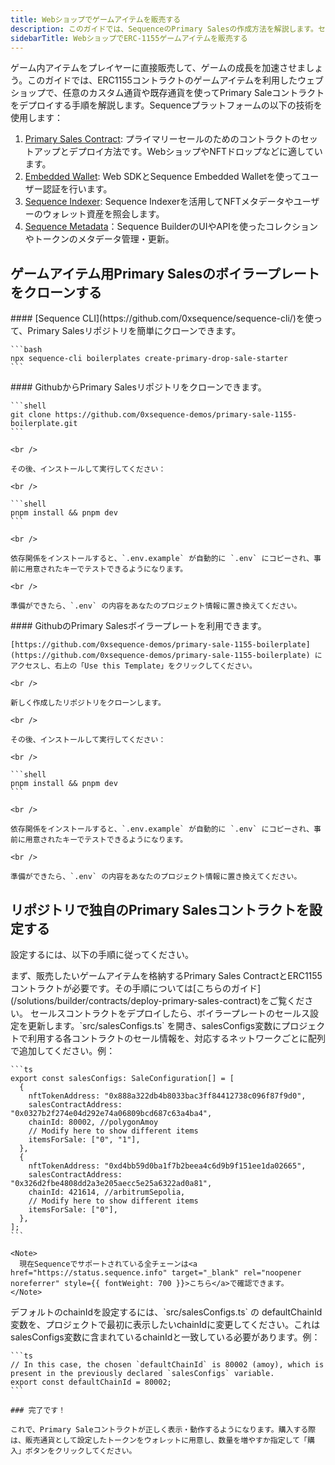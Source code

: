 ```yaml
---
title: Webショップでゲームアイテムを販売する
description: このガイドでは、SequenceのPrimary Salesの作成方法を解説します。セールスコントラクトの作成、NFTコントラクトの作成、コレクション作成、ウォレット認証、購入・ミントまでの手順を含みます。
sidebarTitle: WebショップでERC-1155ゲームアイテムを販売する
---
```


ゲーム内アイテムをプレイヤーに直接販売して、ゲームの成長を加速させましょう。このガイドでは、ERC1155コントラクトのゲームアイテムを利用したウェブショップで、任意のカスタム通貨や既存通貨を使ってPrimary Saleコントラクトをデプロイする手順を解説します。Sequenceプラットフォームの以下の技術を使用します：
1. [Primary Sales Contract](/solutions/builder/contracts/deploy-primary-sales-contract/): プライマリーセールのためのコントラクトのセットアップとデプロイ方法です。WebショップやNFTドロップなどに適しています。
2. [Embedded Wallet](/solutions_old/wallets/embedded-wallet/overview): Web SDKとSequence Embedded Walletを使ってユーザー認証を行います。
3. [Sequence Indexer](/solutions/indexer/overview): Sequence Indexerを活用してNFTメタデータやユーザーのウォレット資産を照会します。
4. [Sequence Metadata](/solutions/builder/collections)：Sequence BuilderのUIやAPIを使ったコレクションやトークンのメタデータ管理・更新。

## ゲームアイテム用Primary Salesのボイラープレートをクローンする

<Tabs>
  <Tab title="Sequence CLI">
    #### [Sequence CLI](https://github.com/0xsequence/sequence-cli/)を使って、Primary Salesリポジトリを簡単にクローンできます。

    ```bash
    npx sequence-cli boilerplates create-primary-drop-sale-starter
    ```
  </Tab>

  <Tab title="Github">
    #### GithubからPrimary Salesリポジトリをクローンできます。

    ```shell
    git clone https://github.com/0xsequence-demos/primary-sale-1155-boilerplate.git
    ```

    <br />

    その後、インストールして実行してください：

    <br />

    ```shell
    pnpm install && pnpm dev
    ```

    <br />

    依存関係をインストールすると、`.env.example` が自動的に `.env` にコピーされ、事前に用意されたキーでテストできるようになります。

    <br />

    準備ができたら、`.env` の内容をあなたのプロジェクト情報に置き換えてください。
  </Tab>

  <Tab title="Githubテンプレート">
    #### GithubのPrimary Salesボイラープレートを利用できます。

    [https://github.com/0xsequence-demos/primary-sale-1155-boilerplate](https://github.com/0xsequence-demos/primary-sale-1155-boilerplate) にアクセスし、右上の「Use this Template」をクリックしてください。

    <br />

    新しく作成したリポジトリをクローンします。

    <br />

    その後、インストールして実行してください：

    <br />

    ```shell
    pnpm install && pnpm dev
    ```

    <br />

    依存関係をインストールすると、`.env.example` が自動的に `.env` にコピーされ、事前に用意されたキーでテストできるようになります。

    <br />

    準備ができたら、`.env` の内容をあなたのプロジェクト情報に置き換えてください。
  </Tab>
</Tabs>

## リポジトリで独自のPrimary Salesコントラクトを設定する
設定するには、以下の手順に従ってください。

<Steps>
  <Step title="Sequence BuilderでPrimary Salesコントラクトをデプロイする。">
    まず、販売したいゲームアイテムを格納するPrimary Sales ContractとERC1155コントラクトが必要です。その手順については[こちらのガイド](/solutions/builder/contracts/deploy-primary-sales-contract)をご覧ください。
  </Step>

  <Step title="プロジェクトのセールス設定を行う。">
    セールスコントラクトをデプロイしたら、ボイラープレートのセールス設定を更新します。`src/salesConfigs.ts` を開き、salesConfigs変数にプロジェクトで利用する各コントラクトのセール情報を、対応するネットワークごとに配列で追加してください。例：

    ```ts
    export const salesConfigs: SaleConfiguration[] = [
      {
        nftTokenAddress: "0x888a322db4b8033bac3ff84412738c096f87f9d0",
        salesContractAddress: "0x0327b2f274e04d292e74a06809bcd687c63a4ba4",
        chainId: 80002, //polygonAmoy
        // Modify here to show different items
        itemsForSale: ["0", "1"],
      },
      {
        nftTokenAddress: "0xd4bb59d0ba1f7b2beea4c6d9b9f151ee1da02665",
        salesContractAddress: "0x326d2fbe4808dd2a3e205aecc5e25a6322ad0a81",
        chainId: 421614, //arbitrumSepolia,
        // Modify here to show different items
        itemsForSale: ["0"],
      },
    ];
    ```

    <Note>
      現在Sequenceでサポートされている全チェーンは<a href="https://status.sequence.info" target="_blank" rel="noopener noreferrer" style={{ fontWeight: 700 }}>こちら</a>で確認できます。
    </Note>
  </Step>

  <Step title="プロジェクトのデフォルトchainIdを設定する。">
    デフォルトのchainIdを設定するには、`src/salesConfigs.ts` の defaultChainId 変数を、プロジェクトで最初に表示したいchainIdに変更してください。これはsalesConfigs変数に含まれているchainIdと一致している必要があります。例：

    ```ts
    // In this case, the chosen `defaultChainId` is 80002 (amoy), which is present in the previously declared `salesConfigs` variable.
    export const defaultChainId = 80002;
    ```

    ### 完了です！

    これで、Primary Saleコントラクトが正しく表示・動作するようになります。購入する際は、販売通貨として設定したトークンをウォレットに用意し、数量を増やすか指定して「購入」ボタンをクリックしてください。
  </Step>
</Steps>
